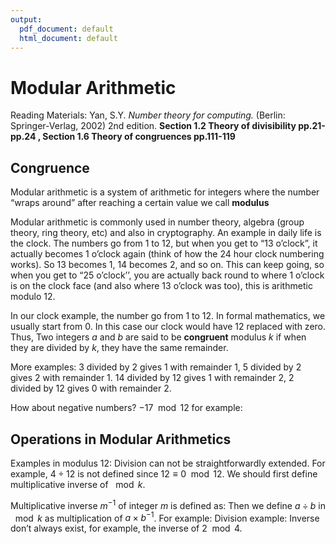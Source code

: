 ```yaml
---
output:
  pdf_document: default
  html_document: default
---
```

# Modular Arithmetic

Reading Materials: \newline
Yan, S.Y. *Number theory for computing.* (Berlin: Springer-Verlag, 2002) 2nd edition. **Section 1.2 Theory of divisibility pp.21-pp.24 , Section 1.6 Theory of congruences pp.111-119**

## Congruence

\noindent Modular arithmetic is a system of arithmetic for integers where the number "wraps around" after reaching a certain value we call **modulus**



\noindent Modular arithmetic is commonly used in number theory, algebra (group theory, ring theory, etc) and also in cryptography. An example in daily life is the clock. The numbers go from 1 to 12, but when you get to "13 o'clock", it actually becomes 1 o'clock again (think of how the 24 hour clock numbering works). So 13 becomes 1, 14 becomes 2, and so on. This can keep going, so when you get to "25 o'clock'', you are actually back round to where 1 o'clock is on the clock face (and also where 13 o'clock was too), this is arithmetic modulo 12.



\noindent In our clock example, the number go from 1 to 12. In formal mathematics, we usually start from 0. In this case our clock would have 12 replaced with zero. Thus,
\begin{equation}
24\equiv 0 \mod{12}
\end{equation}
\noindent Two integers $a$ and $b$ are said to be **congruent** modulus $k$ if when they are divided by $k$, they have the same remainder.

\noindent More examples:
\begin{equation}
\begin{split}
3 &\equiv 5 \mod{2} 
\end{split}
\end{equation}
3 divided by 2 gives 1 with remainder 1, 5 divided by 2 gives 2 with remainder 1.
\begin{equation}
\begin{split}
14 &\equiv 2 \mod{12} 
\end{split}
\end{equation}
14 divided by 12 gives 1 with remainder 2, 2 divided by 12 gives 0 with remainder 2.


\noindent How about negative numbers? $-17 \mod{12}$ for example:
\begin{equation}
\begin{split}
-17 \mod{12} & \equiv -5\mod{12}\\
 & \equiv 7 \mod{12}
\end{split}
\end{equation}

## Operations in Modular Arithmetics

Examples in modulus 12:
\begin{equation}
	\begin{split}
		14+28\equiv 2+4 \equiv 6 & \rightarrow 14+28 \equiv 6\mod{12}\\
		28-14\equiv 4-2 \equiv 2 & \rightarrow 28-14 \equiv 2\mod{12}\\
		11+28\equiv 11+4 \equiv 15 \equiv 3 & \rightarrow 11+28 \equiv 3\mod{12}\\
		14\times28\equiv 2\times4 \equiv 8 & \rightarrow 14\times28 \equiv 8\mod{12}\\
	\end{split}
\end{equation}
Division can not be straightforwardly extended. For example, $4\div 12$ is not defined since $12\equiv 0 \mod 12$. We should first define multiplicative inverse of $\mod k$.


\noindent Multiplicative inverse $m^{-1}$ of integer $m$ is defined as:
\begin{equation}
	m\times m^{-1} = 1 \mod k
\end{equation}
Then we define $a\div b$ in $\mod k$ as multiplication of $a\times b^{-1}$. For example:
\begin{equation}
	\begin{split}
		2^{-1} \mod 7 & \\
		2 \times 4 \equiv 1 \mod 7 & \rightarrow 2^{-1} \mod 7 = 4 \mod 7
	\end{split}
\end{equation}
Division example:
\begin{equation}
6 \div 2 \mod 7 \equiv 6 \times 2^{-1} \equiv 6\times 4 \equiv 24 \equiv 3 \mod 7
\end{equation}
Inverse don't always exist, for example, the inverse of $2 \mod 4$.